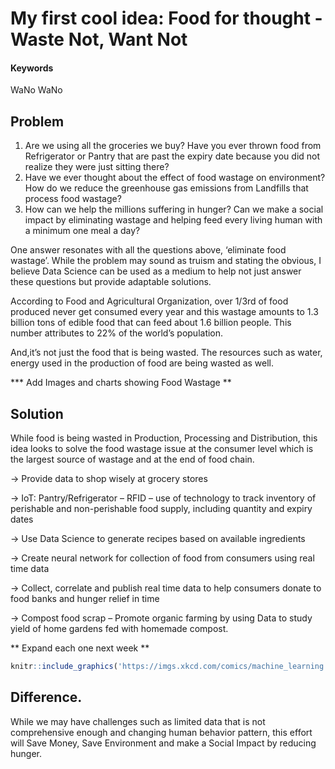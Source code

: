 # My first cool idea: Food for thought - Waste Not, Want Not

#### Keywords {-}

WaNo WaNo

## Problem

1. Are we using all the groceries we buy? Have you ever thrown food from Refrigerator or Pantry that are past the expiry date because you did not realize they were just sitting there? 
2. Have we ever thought about the effect of food wastage on environment? How do we reduce the greenhouse gas emissions from Landfills that process food wastage?
3. How can we help the millions suffering in hunger? Can we make a social impact by eliminating wastage and helping feed every living human with a minimum one meal a day?  

One answer resonates with all the questions above, ‘eliminate food wastage’. While the problem may sound as truism and stating the obvious, I believe Data Science can be used as a medium to help not just answer these questions but provide adaptable solutions.

According to Food and Agricultural Organization, over 1/3rd of food produced never get consumed every year and this wastage amounts to 1.3 billion tons of edible food that can feed about 1.6 billion people. This number attributes to 22% of the world’s population. 

And,it’s not just the food that is being wasted. The resources such as water, energy used in the production of food are being wasted as well.

*** Add Images and charts showing Food Wastage **

## Solution

While food is being wasted in Production, Processing and Distribution, this idea looks to solve the food wastage issue at the consumer level which is the largest source of wastage and at the end of food chain.

-> Provide data to shop wisely at grocery stores

-> IoT: Pantry/Refrigerator – RFID – use of technology to track inventory of perishable and non-perishable food supply, including quantity and expiry dates

-> Use Data Science to generate recipes based on available ingredients 

-> Create neural network for collection of food from consumers using real time data

-> Collect, correlate and publish real time data to help consumers donate to food banks and hunger relief in time

-> Compost food scrap – Promote organic farming by using Data to study yield of home gardens fed with homemade compost. 

** Expand each one next week **

<!-- ...or include images directly from the web. Cite your sources! -->
```r
knitr::include_graphics('https://imgs.xkcd.com/comics/machine_learning.png')
```
 

## Difference.

While we may have challenges such as limited data that is not comprehensive enough and changing human behavior pattern, this effort will Save Money, Save Environment and make a Social Impact by reducing hunger.
